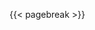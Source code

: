 \vspace*{\fill}

\hfill
\begin{minipage}{0.90\textwidth}
    \begin{flushright}
        \textit{ {{< var tcc.texto_epigrafe >}} } \\
        \textit{ {{< var tcc.autor_epigrafe >}} }
    \end{flushright}
\end{minipage}

\vspace{2cm}

{{< pagebreak >}}
